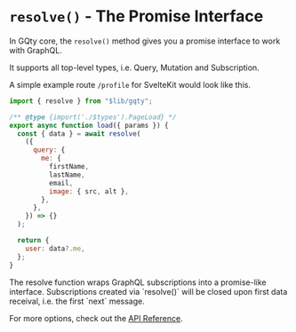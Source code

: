 
# `resolve()` - The Promise Interface

In GQty core, the `resolve()` method gives you a promise interface to work with
GraphQL.

It supports all top-level types, i.e. Query, Mutation and Subscription.

A simple example route `/profile` for SvelteKit would look like this.

```js filename="src/routes/profile/+page.js"
import { resolve } from "$lib/gqty";

/** @type {import('./$types').PageLoad} */
export async function load({ params }) {
  const { data } = await resolve(
    ({
      query: {
        me: {
          firstName,
          lastName,
          email,
          image: { src, alt },
        },
      },
    }) => {}
  );

  return {
    user: data?.me,
  };
}
```

<Alert title="Subscriptions?">
  The resolve function wraps GraphQL subscriptions into a promise-like
  interface. Subscriptions created via `resolve()` will be closed upon first
  data receival, i.e. the first `next` message.
</Alert>

For more options, check out the [API Reference](/api-reference/core/resolve).
